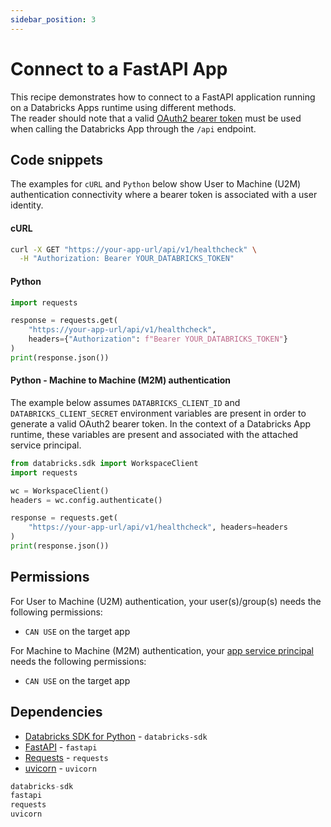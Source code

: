 ```yaml
---
sidebar_position: 3
---
```


# Connect to a FastAPI App

This recipe demonstrates how to connect to a FastAPI application running on a Databricks Apps runtime using different methods.  
The reader should note that a valid [OAuth2 bearer token](https://docs.databricks.com/aws/en/dev-tools/auth/#databricks-authorization-methods) must be used when calling the Databricks App through the `/api` endpoint.

## Code snippets

The examples for `cURL` and `Python` below show User to Machine (U2M) authentication connectivity where a bearer token is associated with a user identity.

#### cURL

```bash
curl -X GET "https://your-app-url/api/v1/healthcheck" \
  -H "Authorization: Bearer YOUR_DATABRICKS_TOKEN"
```

#### Python

```python
import requests

response = requests.get(
    "https://your-app-url/api/v1/healthcheck",
    headers={"Authorization": f"Bearer YOUR_DATABRICKS_TOKEN"}
)
print(response.json())
```

#### Python - Machine to Machine (M2M) authentication
The example below assumes `DATABRICKS_CLIENT_ID` and `DATABRICKS_CLIENT_SECRET` environment variables are present in order to generate a valid OAuth2 bearer token. In the context of a Databricks App runtime, these variables are present and associated with the attached service principal.

```python
from databricks.sdk import WorkspaceClient
import requests

wc = WorkspaceClient()
headers = wc.config.authenticate()

response = requests.get(
    "https://your-app-url/api/v1/healthcheck", headers=headers
)
print(response.json())
```

## Permissions

For User to Machine (U2M) authentication, your user(s)/group(s) needs the following permissions:

- `CAN USE` on the target app

For Machine to Machine (M2M) authentication, your [app service principal](https://docs.databricks.com/aws/en/dev-tools/databricks-apps/#how-does-databricks-apps-manage-authorization) needs the following permissions:

- `CAN USE` on the target app

## Dependencies

- [Databricks SDK for Python](https://pypi.org/project/databricks-sdk/) - `databricks-sdk`
- [FastAPI](https://pypi.org/project/fastapi/) - `fastapi`
- [Requests](https://pypi.org/project/requests/) - `requests`
- [uvicorn](https://pypi.org/project/uvicorn/) - `uvicorn`


```python title="requirements.txt"
databricks-sdk
fastapi
requests
uvicorn
``` 